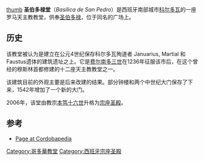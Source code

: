 [[image:Iglesia_de_San_Pedro_(Córdoba,_Spain).jpg|thumb]]
'''圣伯多禄堂'''（''Basílica de San Pedro''）是西班牙南部城市[[科尔多瓦|科尔多瓦]]的一座罗马天主教教堂，供奉[[圣伯多禄|圣伯多禄]]，位于同名的广场上。

==历史==
该教堂被认为是建立在公元4世纪保存科尔多瓦殉道者 Januarius, Martial 和 Faustus遗体的建筑遗址之上。它是[[费尔南多三世|费尔南多三世]]在1236年征服该市后，在这个曾经的穆斯林首都修建的十二座天主教教堂之一。

该建筑目前的外观主要是后来改建的结果。部分钟楼和两个中世纪大门保存了下来，1542年增加了一个新的大门。

2006年，该堂由教宗[[本笃十六世|本笃十六世]]升格为[[宗座圣殿|宗座圣殿]]。

==参考==
*[http://wikanda.cordobapedia.es/wiki/Iglesia_de_San_Pedro Page at Cordobapedia] {{Wayback|url=http://wikanda.cordobapedia.es/wiki/Iglesia_de_San_Pedro |date=20101006164526 }} {{es icon}}
{{commonscat|Basílica of San Pedro, Córdoba}}
{{科尔多瓦地标}}
{{coord|37.8827|-4.7719|type:landmark_region:ES|display=title}}

[[Category:哥多華教堂|Category:哥多華教堂]]
[[Category:西班牙宗座圣殿|Category:西班牙宗座圣殿]]